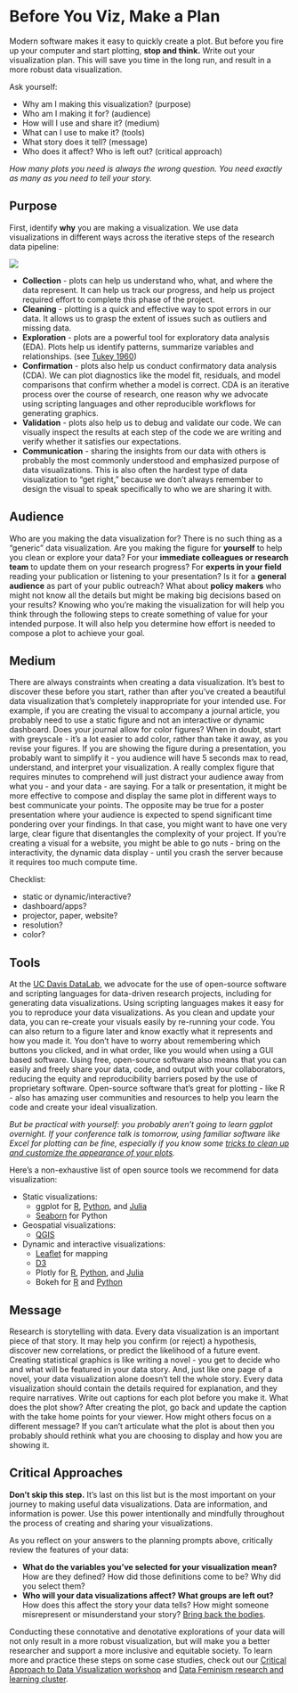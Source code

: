 Before You Viz, Make a Plan
===========================

Modern software makes it easy to quickly create a plot. But before you fire up
your computer and start plotting, **stop and think.** Write out your
visualization plan. This will save you time in the long run, and result in a
more robust data visualization. 

Ask yourself:

* Why am I making this visualization? (purpose)
* Who am I making it for? (audience)
* How will I use and share it? (medium)
* What can I use to make it? (tools)
* What story does it tell? (message)
* Who does it affect? Who is left out? (critical approach)

*How many plots you need is always the wrong question. You need exactly as many
as you need to tell your story.*

Purpose
-------

First, identify **why** you are making a visualization. We use data
visualizations in different ways across the iterative steps of the research
data pipeline:

![](./img/research_data_pipeline_viz.png)

* **Collection** - plots can help us understand who, what, and where the data
  represent. It can help us track our progress, and help us project required
  effort to complete this phase of the project. 
* **Cleaning** - plotting is a quick and effective way to spot errors in our
  data. It allows us to grasp the extent of issues such as outliers and missing
  data.
* **Exploration** - plots are a powerful tool for exploratory data analysis
  (EDA). Plots help us identify patterns, summarize variables and
  relationships. (see [Tukey 1960](https://www.jstor.org/stable/1558734?seq=1))
* **Confirmation** - plots also help us conduct confirmatory data analysis
  (CDA). We can plot diagnostics like the model fit, residuals, and model
  comparisons that confirm whether a model is correct. CDA is an iterative
  process over the course of research, one reason why we advocate using
  scripting languages and other reproducible workflows for generating graphics.
* **Validation** - plots also help us to debug and validate our code. We can
  visually inspect the results at each step of the code we are writing and
  verify whether it satisfies our expectations.
* **Communication** - sharing the insights from our data with others is
  probably the most commonly understood and emphasized purpose of data
  visualizations. This is also often the hardest type of data visualization to
  “get right,” because we don’t always remember to design the visual to speak
  specifically to who we are sharing it with.

Audience
--------

Who are you making the data visualization for? There is no such thing as a
“generic” data visualization. Are you making the figure for **yourself** to
help you clean or explore your data? For your **immediate colleagues or
research team** to update them on your research progress? For **experts in your
field** reading your publication or listening to your presentation? Is it for a
**general audience** as part of your public outreach? What about **policy
makers** who might not know all the details but might be making big decisions
based on your results? Knowing who you’re making the visualization for will
help you think through the following steps to create something of value for
your intended purpose. It will also help you determine how effort is needed to
compose a plot to achieve your goal.

Medium
------

There are always constraints when creating a data visualization. It’s best to
discover these before you start, rather than after you’ve created a beautiful
data visualization that’s completely inappropriate for your intended use. For
example, if you are creating the visual to accompany a journal article, you
probably need to use a static figure and not an interactive or dynamic
dashboard. Does your journal allow for color figures? When in doubt, start with
greyscale - it’s a lot easier to add color, rather than take it away, as you
revise your figures. If you are showing the figure during a presentation, you
probably want to simplify it - you audience will have 5 seconds max to read,
understand, and interpret your visualization. A really complex figure that
requires minutes to comprehend will just distract your audience away from what
you - and your data - are saying. For a talk or presentation, it might be more
effective to compose and display the same plot in different ways to best
communicate your points. The opposite may be true for a poster presentation
where your audience is expected to spend significant time pondering over your
findings. In that case, you might want to have one very large, clear figure
that disentangles the complexity of your project. If you’re creating a visual
for a website, you might be able to go nuts - bring on the interactivity, the
dynamic data display - until you crash the server because it requires too much
compute time.

Checklist:

* static or dynamic/interactive?
* dashboard/apps?
* projector, paper, website?
* resolution?
* color?

Tools
-----

At the [UC Davis DataLab](https://datalab.ucdavis.edu), we advocate for the use
of open-source software and scripting languages for data-driven research
projects, including for generating data visualizations. Using scripting
languages makes it easy for you to reproduce your data visualizations. As you
clean and update your data, you can re-create your visuals easily by re-running
your code. You can also return to a figure later and know exactly what it
represents and how you made it. You don’t have to worry about remembering which
buttons you clicked, and in what order, like you would when using a GUI based
software. Using free, open-source software also means that you can easily and
freely share your data, code, and output with your collaborators, reducing the
equity and reproducibility barriers posed by the use of proprietary software.
Open-source software that’s great for plotting - like R - also has amazing user
communities and resources to help you learn the code and create your ideal
visualization.

*But be practical with yourself: you probably aren’t going to learn ggplot
overnight. If your conference talk is tomorrow, using familiar software like
Excel for plotting can be fine, especially if you know some [tricks to clean up
and customize the appearance of your plots][tricks].*

[tricks]: https://ucdavisdatalab.github.io/workshop_data_viz_principles/quick-tips-for-better-plots.html#get-rid-of-chartjunk

Here's a non-exhaustive list of open source tools we recommend for data
visualization:

* Static visualizations:
    * ggplot for [R][ggplot2], [Python][plotnine], and [Julia][gadfly]
    * [Seaborn][] for Python
* Geospatial visualizations:
    * [QGIS](https://qgis.org/) 
* Dynamic and interactive visualizations:
    * [Leaflet](https://leafletjs.com/) for mapping
    * [D3](https://d3js.org/) 
    * Plotly for [R](https://plotly.com/r/), [Python](https://plotly.com/python/), and [Julia](https://plotly.com/julia/)
    * Bokeh for [R][rbokeh] and [Python][bokeh]

[ggplot2]: https://ggplot2.tidyverse.org/
[plotnine]: https://plotnine.readthedocs.io/en/latest/
[gadfly]: http://gadflyjl.org/stable/
[seaborn]: https://seaborn.pydata.org/
[rbokeh]: https://hafen.github.io/rbokeh/
[bokeh]: https://docs.bokeh.org/en/latest/

Message
-------

Research is storytelling with data. Every data visualization is an important
piece of that story. It may help you confirm (or reject) a hypothesis, discover
new correlations, or predict the likelihood of a future event. Creating
statistical graphics is like writing a novel - you get to decide who and what
will be featured in your data story. And, just like one page of a novel, your
data visualization alone doesn’t tell the whole story. Every data visualization
should contain the details required for explanation, and they require
narratives. Write out captions for each plot before you make it. What does the
plot show? After creating the plot, go back and update the caption with the
take home points for your viewer. How might others focus on a different
message? If you can’t articulate what the plot is about then you probably
should rethink what you are choosing to display and how you are showing it.

Critical Approaches
-------------------

**Don’t skip this step.** It’s last on this list but is the most important on
your journey to making useful data visualizations. Data are information, and
information is power. Use this power intentionally and mindfully throughout the
process of creating and sharing your visualizations.

As you reflect on your answers to the planning prompts above, critically review
the features of your data:

* **What do the variables you've selected for your visualization mean?** How
  are they defined? How did those definitions come to be? Why did you select
  them?
* **Who will your data visualizations affect? What groups are left out?** How
  does this affect the story your data tells? How might someone misrepresent or
  misunderstand your story? [Bring back the
  bodies](https://mitpress.mit.edu/books/data-feminism). 

Conducting these connotative and denotative explorations of your data will not
only result in a more robust visualization, but will make you a better
researcher and support a more inclusive and equitable society. To learn more
and practice these steps on some case studies, check out our [Critical Approach
to Data Visualization
workshop](https://ucdavisdatalab.github.io/workshop_critical_data_viz/) and
[Data Feminism research and learning
cluster](https://datalab.ucdavis.edu/data-feminism/).
